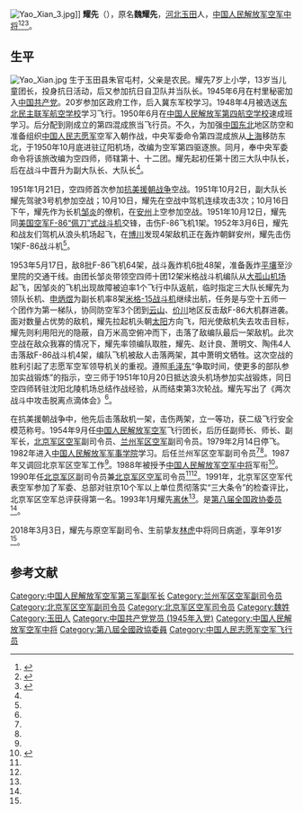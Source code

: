 [[File:Yao_Xian_3.jpg|thumb]]]]
'''耀先'''（{{bd|1927年|4月27日|2018年|3月3日|catIdx=Yao}}），原名'''魏耀先'''，[[河北|河北]][[玉田|玉田]]人，[[中国人民解放军空军中将|中国人民解放军空军中将]]<ref name=ifeng>{{Cite web |url = http://news.ifeng.com/a/20180304/56454109_0.shtml |title = 两位空军中将同日离世 两人同龄且为挚友 |author =  |date = 2018-03-04 |publisher = 凤凰网 |language =  |accessdate =  |quote =  |archive-date = 2020-05-16 |archive-url = https://web.archive.org/web/20200516032018/http://news.ifeng.com/a/20180304/56454109_0.shtml |dead-url = no }}</ref><ref name=kjw>{{Cite web  |url =http://kj.81.cn/content/2017-04/28/content_7582272.htm  |title =新中国第一代歼击机飞行员耀先：曾击落敌机荣立一等功  |author =  |date =2017-04-28  |publisher =中国空军网  |language =  |accessdate =  |quote =  |archive-date =2017-06-25  |archive-url =https://web.archive.org/web/20170625115857/http://kj.81.cn/content/2017-04/28/content_7582272.htm  |dead-url =yes  }}</ref><ref>{{Cite web |url = http://www.thepaper.cn/newsDetail_forward_2028541 |title = 战将耀先的一生：深藏功与名，百度上简介不足500字 |author =  |date = 2018-03-14 |publisher = 澎湃新闻 |language =  |accessdate =  |quote =  |archive-date = 2018-03-21 |archive-url = https://web.archive.org/web/20180321103424/https://www.thepaper.cn/newsDetail_forward_2028541 |dead-url = no }}</ref>。

==生平==
[[File:Yao_Xian.jpg|thumb]]
生于玉田县朱官屯村，父亲是农民。耀先7岁上小学，13岁当儿童团长，投身抗日活动，后又参加抗日自卫队并当队长。1945年6月在村里秘密加入[[中国共产党|中国共产党]]。20岁参加区政府工作，后入冀东军校学习。1948年4月被选送[[东北民主联军航空学校|东北民主联军航空学校]]学习飞行。1950年6月在[[中国人民解放军第四航空学校|中国人民解放军第四航空学校]]速成班学习。后分配到刚成立的第四混成旅当飞行员。不久，为加强[[中国东北|中国东北]]地区防空和准备组织[[中国人民志愿军|中国人民志愿军]]空军入朝作战，中央军委命令第四混成旅从[[上海|上海]]移防东北，于1950年10月底进驻辽阳机场，改编为空军第四驱逐旅。同月，奉中央军委命令将该旅改编为空四师，师辖第十、十二团。耀先起初任第十团三大队中队长，后在战斗中晋升为副大队长、大队长<ref name=kjw/>。

1951年1月21日，空四师首次参加[[抗美援朝战争|抗美援朝战争]]空战。1951年10月2日，副大队长耀先驾驶3号机参加空战；10月10日，耀先在空战中驾机连续攻击3次；10月16日下午，耀先作为长机[[邹炎|邹炎]]的僚机，在[[安州市|安州]]上空参加空战。1951年10月12日，耀先同[[美国空军|美国空军]][[F-86佩刀战斗机|F-86“佩刀”式战斗机]]交锋，击伤F-86飞机1架。1952年3月6日，耀先和战友们驾机从浪头机场起飞，在[[博川郡|博川]]发现4架敌机正在轰炸朝鲜安州，耀先击伤1架F-86战斗机<ref name=kjw/>。

1953年5月17日，敌8批F-86飞机64架，战斗轰炸机6批48架，准备轰炸[[平壤|平壤]]至沙里院的交通干线。由团长邹炎带领空四师十团12架米格战斗机编队从[[大孤山机场|大孤山机场]]起飞，因邹炎的飞机出现故障被迫率1个飞行中队返航，临时指定三大队长耀先为领队长机、[[申炳煜|申炳煜]]为副长机率8架[[米格-15战斗机|米格-15战斗机]]继续出航，任务是与空十五师一个团作为第一梯队，协同防空军3个团到[[云山|云山]]、[[价川市|价川]]地区反击敌F-86大机群进袭。面对数量占优势的敌机，耀先拉起机头朝[[太阳|太阳]]方向飞，阳光使敌机失去攻击目标，耀先则利用阳光的隐蔽，自万米高空俯冲而下，击落了敌编队最后一架敌机。此次空战在敌众我寡的情况下，耀先率领编队取胜，耀先、赵计良、萧明文、陶伟4人击落敌F-86战斗机4架，编队飞机被敌人击落两架，其中萧明文牺牲。这次空战的胜利引起了志愿军空军领导机关的重视。遵照[[毛泽东|毛泽东]]“争取时间，使更多的部队参加实战锻炼”的指示，空三师于1951年10月20日抵达浪头机场参加实战锻炼，同日空四师转驻沈阳北陵机场总结作战经验，从而结束第3次轮战。耀先写出了《两次战斗中攻击脱离点滴体会》<ref name=kjw/>。

在抗美援朝战争中，他先后击落敌机一架，击伤两架，立一等功，获二级飞行安全模范称号。1954年9月任[[中国人民解放军空军|中国人民解放军空军]]飞行团长，后历任副师长、师长、副军长，[[北京军区空军|北京军区空军]]副司令员、[[兰州军区空军|兰州军区空军]]副司令员。1979年2月14日停飞。1982年进入[[中国人民解放军军事学院|中国人民解放军军事学院]]学习。后任兰州军区空军副司令员<ref name=ifeng/><ref name=kjw/>。1987年又调回北京军区空军工作<ref name=kjw/>。1988年被授予[[中国人民解放军空军中将|中国人民解放军空军中将]]军衔<ref>{{citenews|author=徐平|title=重新实行军衔制|url=http://chn.chinamil.com.cn/jfdg/2011-07/13/content_4473591.htm|accessdate=2012-05-05|newspaper=中国军网|deadurl=yes|archiveurl=https://web.archive.org/web/20130511192908/http://chn.chinamil.com.cn/jfdg/2011-07/13/content_4473591.htm|archivedate=2013-05-11}}</ref>。1990年任[[北京军区|北京军区]]副司令员兼[[北京军区空军|北京军区空军]]司令员<ref name=ifeng/><ref name=kjw/>。1991年，北京军区空军代表空军参加了军委、总部对驻京10个军以上单位贯彻落实“三大条令”的检查评比，北京军区空军总评获得第一名。1993年1月耀先[[离休|离休]]<ref name=kjw/>。是[[第八届全国政协委员|第八届全国政协委员]]<ref name=ifeng/>。

2018年3月3日，耀先与原空军副司令、生前挚友[[林虎_(中将)|林虎]]中将同日病逝，享年91岁<ref name=ifeng/>。

== 参考文献 ==
{{reflist}}

{{start box}}
{{s-mil|pla}}
{{succession box|[[刘玉堤|刘玉堤]]|[[林基贵|林基贵]]|[[中国人民解放军北京军区空军|中国人民解放军北京军区空军]]司令员|1990年4月—1993年1月}}
{{end box}}

{{DEFAULTSORT:Yao耀}}
[[Category:中国人民解放军空军第三军副军长|Category:中国人民解放军空军第三军副军长]]
[[Category:兰州军区空军副司令员|Category:兰州军区空军副司令员]]
[[Category:北京军区空军副司令员|Category:北京军区空军副司令员]]
[[Category:北京军区空军司令员|Category:北京军区空军司令员]]
[[Category:魏姓|Category:魏姓]]
[[Category:玉田人|Category:玉田人]]
[[Category:中国共产党党员_(1945年入党)|Category:中国共产党党员 (1945年入党)]]
[[Category:中国人民解放军空军中将|Category:中国人民解放军空军中将]]
[[Category:第八屆全國政協委員|Category:第八屆全國政協委員]]
[[Category:中国人民志愿军空军飞行员|Category:中国人民志愿军空军飞行员]]